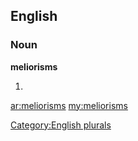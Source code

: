 ==English==

===Noun===
'''meliorisms'''

# {{plural of|[[meliorism]]}}

[[Category:English plurals]]

[[ar:meliorisms]]
[[my:meliorisms]]